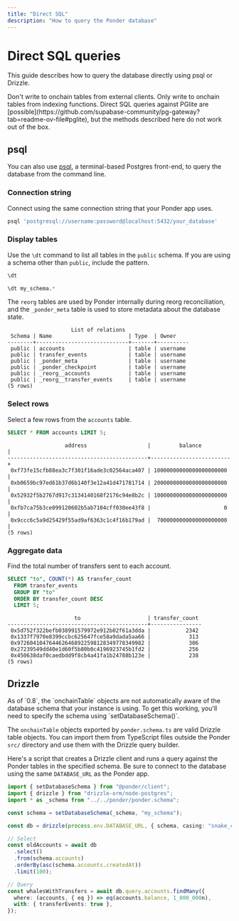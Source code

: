 ```yaml
---
title: "Direct SQL"
description: "How to query the Ponder database"
---
```



# Direct SQL queries

This guide describes how to query the database directly using psql or Drizzle.

<Callout type="warning">
  Don't write to onchain tables from external clients. Only write to onchain
  tables from indexing functions.
</Callout>

<Callout type="info">
  Direct SQL queries against PGlite are
  [possible](https://github.com/supabase-community/pg-gateway?tab=readme-ov-file#pglite),
  but the methods described here do not work out of the box.
</Callout>

## psql

You can also use [psql](https://www.postgresql.org/docs/current/app-psql.html), a terminal-based Postgres front-end, to query the database from the command line.

<Steps>

### Connection string

Connect using the same connection string that your Ponder app uses.

```bash filename="shell"
psql 'postgresql://username:password@localhost:5432/your_database'
```

### Display tables

Use the `\dt` command to list all tables in the `public` schema. If you are using a schema other than `public`, include the pattern.

<div className="code-columns">

```bash filename="psql"
\dt
```

```bash filename="psql"
\dt my_schema.*
```

</div>

The `reorg` tables are used by Ponder internally during reorg reconciliation, and the `_ponder_meta` table is used to store metadata about the database state.

```plaintext filename="psql (result)"
                    List of relations
 Schema | Name                        | Type  | Owner
--------+-----------------------------+-------+----------
 public | accounts                    | table | username
 public | transfer_events             | table | username
 public | _ponder_meta                | table | username
 public | _ponder_checkpoint          | table | username
 public | _reorg__accounts            | table | username
 public | _reorg__transfer_events     | table | username
(5 rows)
```

### Select rows

Select a few rows from the `accounts` table.

```sql filename="psql"
SELECT * FROM accounts LIMIT 5;
```

```plaintext filename="psql (result)"
                  address                   |         balance         |
--------------------------------------------+-------------------------+
 0xf73fe15cfb88ea3c7f301f16ade3c02564aca407 | 10000000000000000000000 |
 0xb0659bc97ed61b37d6b140f3e12a41d471781714 | 20000000000000000000000 |
 0x52932f5b2767d917c3134140168f2176c94e8b2c | 10000000000000000000000 |
 0xfb7ca75b3ce099120602b5ab7104cff030ee43f8 |                       0 |
 0x9ccc6c5a9d25429f55ad9af6363c1c4f16b179ad |  7000000000000000000000 |
(5 rows)
```

### Aggregate data

Find the total number of transfers sent to each account.

```sql filename="psql"
SELECT "to", COUNT(*) AS transfer_count
  FROM transfer_events
  GROUP BY "to"
  ORDER BY transfer_count DESC
  LIMIT 5;
```

```plaintext filename="psql (result)"
                     to                     | transfer_count
--------------------------------------------+----------------
 0x5d752f322befb038991579972e912b02f61a3dda |           2342
 0x1337f7970e8399ccbc625647fce58a9dada5aa66 |            313
 0x9726041047644626468922598128349778349982 |            306
 0x27239549dd40e1d60f5b80b0c4196923745b1fd2 |            256
 0x450638daf0caedbdd9f8cb4a41fa1b24788b123e |            238
(5 rows)
```

</Steps>

## Drizzle

<Callout type="warning">
  As of `0.8`, the `onchainTable` objects are not automatically aware of the
  database schema that your instance is using. To get this working, you'll need
  to specify the schema using `setDatabaseSchema()`.
</Callout>

The `onchainTable` objects exported by `ponder.schema.ts` are valid Drizzle table objects. You can import them from TypeScript files outside the Ponder `src/` directory and use them with the Drizzle query builder.

Here's a script that creates a Drizzle client and runs a query against the Ponder tables in the specified schema. Be sure to connect to the database using the same `DATABASE_URL` as the Ponder app.

```ts filename="query.ts"
import { setDatabaseSchema } from "@ponder/client";
import { drizzle } from "drizzle-orm/node-postgres";
import * as _schema from "../../ponder/ponder.schema";

const schema = setDatabaseSchema(_schema, "my_schema");

const db = drizzle(process.env.DATABASE_URL, { schema, casing: "snake_case" });

// Select
const oldAccounts = await db
  .select()
  .from(schema.accounts)
  .orderBy(asc(schema.accounts.createdAt))
  .limit(100);

// Query
const whalesWithTransfers = await db.query.accounts.findMany({
  where: (accounts, { eq }) => eq(accounts.balance, 1_000_000n),
  with: { transferEvents: true },
});
```
